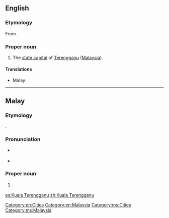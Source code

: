 ==English==
{{wikipedia}}

===Etymology===
From {{etyl|ms|en}} {{term|Kuala Terengganu|lang=ms}}.

===Proper noun===
{{en-proper noun}}

#The [[state capital]] of [[Terengganu]] ([[Malaysia]]).

====Translations====
{{trans-top|capital of Terengganu}}
* Malay: {{t-|ms|Kuala Terengganu}}
{{trans-mid}}
{{trans-bottom}}

[[Category:en:Cities]]
[[Category:en:Malaysia]]

----

==Malay==
{{wikipedia|lang=ms}}

===Etymology===
{{compound|kuala|gloss1=confluence|Terengganu|lang=ms}}.

===Pronunciation===
* {{a|Johor-Selangor}} {{IPA|/kualə tərəŋganu/|lang=ms}}
* {{a|Riau-Lingga}} {{IPA|/kuala tərəŋganu/|lang=ms}}

===Proper noun===
{{head|ms|proper noun|head={{l|ms|kuala|Kuala}} {{l|ms|Terengganu}}}}

# {{l|en|Kuala Terengganu}} {{qualifier|capital of Terengganu}}

[[Category:ms:Cities]]
[[Category:ms:Malaysia]]

[[es:Kuala Terengganu]]
[[zh:Kuala Terengganu]]